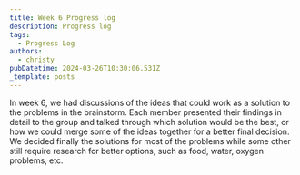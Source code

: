 ```yaml
---
title: Week 6 Progress log
description: Progress log
tags:
  - Progress Log
authors:
  - christy
pubDatetime: 2024-03-26T10:30:06.531Z
_template: posts
---
```


In week 6, we had discussions of the ideas that could work as a solution to the problems in the brainstorm. Each member presented their findings in detail to the group and talked through which solution would be the best, or how we could merge some of the ideas together for a better final decision. We decided finally the solutions for most of the problems while some other still require research for better options, such as food, water, oxygen problems, etc.
